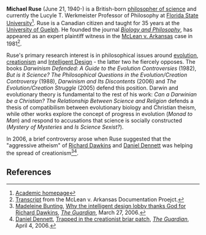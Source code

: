 {{subpages}}

'''Michael Ruse''' (June 21, 1940-) is a British-born [[philosophy of science|philosopher of science]] and currently the Lucyle T. Werkmeister Professor of Philosophy at [[Florida State University]]<ref>[http://www.fsu.edu/~philo/new%20site/staff/ruse.htm Academic homepage]</ref>. Ruse is a Canadian citizen and taught for 35 years at the [[University of Guelph]]. He founded the journal ''[[Biology and Philosophy]]'', has appeared as an expert plaintiff witness in the [[McLean v. Arkansas]] case in 1981<ref>[http://www.antievolution.org/projects/mclean/new_site/pf_trans/mva_tt_p_ruse.html Transcript] from the McLean v. Arkansas Documentation Proejct.</ref>.

Ruse's primary research interest is in philosophical issues around [[evolution]], [[creationism]] and [[Intelligent Design]] - the latter two he fiercely opposes. The books ''Darwinism Defended: A Guide to the Evolution Controversies'' (1982), ''But is it Science? The Philosophical Questions in the Evolution/Creation Controversy'' (1988), ''Darwinism and Its Discontents'' (2006) and ''The Evolution/Creation Struggle'' (2005) defend this position. Darwin and evolutionary theory is fundamental to the rest of his work: ''Can a Darwinian be a Christian? The Relationship Between Science and Religion'' defends a thesis of compatibilism between evolutionary biology and Christian theism, while other works explore the concept of progress in evolution (''Monad to Man'') and respond to accusations that science is socially constructed (''Mystery of Mysteries'' and ''Is Science Sexist?'').

In 2006, a brief controversy arose when Ruse suggested that the "aggressive atheism" of [[Richard Dawkins]] and [[Daniel Dennett]] was helping the spread of creationism<ref>[[Madeleine Bunting]], [http://www.guardian.co.uk/commentisfree/2006/mar/27/religion.schools Why the intelligent design lobby thanks God for Richard Dawkins], ''[[The Guardian]]'', March 27, 2006.</ref><ref>[[Daniel Dennett]], [http://www.guardian.co.uk/commentisfree/2006/apr/04/religion.comment Trapped in the creationist briar patch], ''[[The Guardian]]'', April 4, 2006.</ref>.

== References ==
<references />